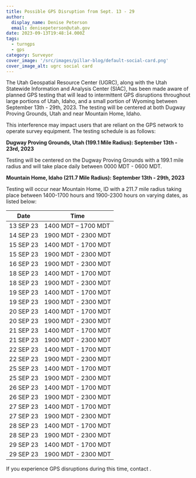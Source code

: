 ```yaml
---
title: Possible GPS Disruption from Sept. 13 - 29
author:
  display_name: Denise Peterson
  email: denisepeterson@utah.gov
date: 2023-09-13T19:48:14.000Z
tags:
  - turngps
  - gps
category: Surveyor
cover_image: '/src/images/pillar-blog/default-social-card.png'
cover_image_alt: ugrc social card
---
```



The Utah Geospatial Resource Center (UGRC), along with the Utah Statewide Information and Analysis Center (SIAC), has been made aware of planned GPS testing that will lead to intermittent GPS disruptions throughout large portions of Utah, Idaho, and a small portion of Wyoming between September 13th - 29th, 2023. The testing will be centered at both Dugway Proving Grounds, Utah and near Mountain Home, Idaho.

This interference may impact users that are reliant on the GPS network to operate survey equipment. The testing schedule is as follows:

**Dugway Proving Grounds, Utah (199.1 Mile Radius): September 13th - 23rd, 2023**

Testing will be centered on the Dugway Proving Grounds with a 199.1 mile radius and will take place daily between 0000 MDT - 0600 MDT.

**Mountain Home, Idaho (211.7 Mile Radius): September 13th - 29th, 2023**

Testing will occur near Mountain Home, ID with a 211.7 mile radius taking place between 1400-1700 hours and 1900-2300 hours on varying dates, as listed below:

| Date      | Time                |
| --------- | ------------------- |
| 13 SEP 23 | 1400 MDT – 1700 MDT |
| 14 SEP 23 | 1900 MDT - 2300 MDT |
| 15 SEP 23 | 1400 MDT - 1700 MDT |
| 15 SEP 23 | 1900 MDT - 2300 MDT |
| 16 SEP 23 | 1900 MDT - 2300 MDT |
| 18 SEP 23 | 1400 MDT - 1700 MDT |
| 18 SEP 23 | 1900 MDT - 2300 MDT |
| 19 SEP 23 | 1400 MDT - 1700 MDT |
| 19 SEP 23 | 1900 MDT - 2300 MDT |
| 20 SEP 23 | 1400 MDT - 1700 MDT |
| 20 SEP 23 | 1900 MDT - 2300 MDT |
| 21 SEP 23 | 1400 MDT - 1700 MDT |
| 21 SEP 23 | 1900 MDT - 2300 MDT |
| 22 SEP 23 | 1400 MDT - 1700 MDT |
| 22 SEP 23 | 1900 MDT - 2300 MDT |
| 25 SEP 23 | 1400 MDT - 1700 MDT |
| 25 SEP 23 | 1900 MDT - 2300 MDT |
| 26 SEP 23 | 1400 MDT - 1700 MDT |
| 26 SEP 23 | 1900 MDT - 2300 MDT |
| 27 SEP 23 | 1400 MDT - 1700 MDT |
| 27 SEP 23 | 1900 MDT - 2300 MDT |
| 28 SEP 23 | 1400 MDT - 1700 MDT |
| 28 SEP 23 | 1900 MDT - 2300 MDT |
| 29 SEP 23 | 1400 MDT - 1700 MDT |
| 29 SEP 23 | 1900 MDT - 2300 MDT |

If you experience GPS disruptions during this time, contact <Contacts inline contactKey="ugrc" subject={frontmatter.title} />.
